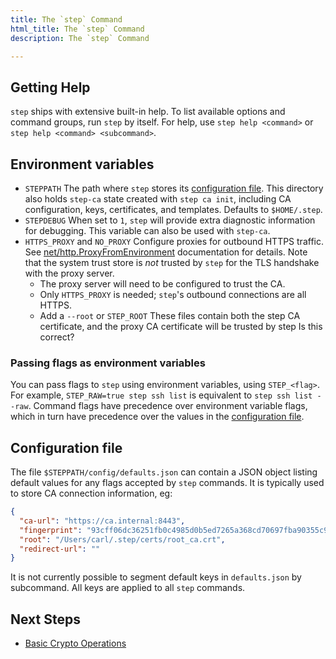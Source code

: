 ```yaml
---
title: The `step` Command
html_title: The `step` Command
description: The `step` Command

---
```



## Getting Help

`step` ships with extensive built-in help. To list available options and command groups, run `step` by itself. For help, use `step help <command>` or `step help <command> <subcommand>`.

## Environment variables

- `STEPPATH` The path where `step` stores its [configuration file](#configuration-file). This directory also holds `step-ca` state created with `step ca init`, including CA configuration, keys, certificates, and templates. Defaults to `$HOME/.step`.
- `STEPDEBUG` When set to `1`, `step` will provide extra diagnostic information for debugging. This variable can also be used with `step-ca`.
- `HTTPS_PROXY` and `NO_PROXY` Configure proxies for outbound HTTPS traffic. See [net/http.ProxyFromEnvironment](https://golang.org/pkg/net/http/#ProxyFromEnvironment) documentation for details. Note that the system trust store is _not_ trusted by `step` for the TLS handshake with the proxy server.
  - The proxy server will need to be configured to trust the CA.
  - Only `HTTPS_PROXY` is needed; `step`'s outbound connections are all HTTPS.
  - Add a `--root` or `STEP_ROOT` These files contain both the step CA certificate, and the proxy CA certificate will be trusted by step
Is this correct?

### Passing flags as environment variables

You can pass flags to `step` using environment variables, using `STEP_<flag>`. For example, `STEP_RAW=true step ssh list` is equivalent to `step ssh list --raw`. Command flags have precedence over environment variable flags, which in turn have precedence over the values in the [configuration file](#configuration-file).

## Configuration file

The file `$STEPPATH/config/defaults.json` can contain a JSON object listing default values for any flags accepted by `step` commands. It is typically used to store CA connection information, eg:

```json
{
  "ca-url": "https://ca.internal:8443",
  "fingerprint": "93cff06dc36251fb0c4985d0b5ed7265a368cd70697fba90355c93cc4aabff0d",
  "root": "/Users/carl/.step/certs/root_ca.crt",
  "redirect-url": ""
}
```

<Alert severity="info">
    It is not currently possible to segment default keys in <Code>defaults.json</Code> by subcommand. All keys are applied to all <Code>step</Code> commands.
</Alert>

## Next Steps

* [Basic Crypto Operations](/docs/step-cli/basic-crypto-operations)
